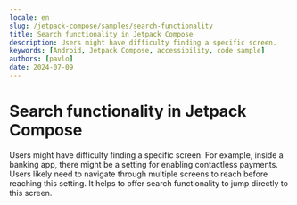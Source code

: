 ```yaml
---
locale: en
slug: /jetpack-compose/samples/search-functionality
title: Search functionality in Jetpack Compose
description: Users might have difficulty finding a specific screen.
keywords: [Android, Jetpack Compose, accessibility, code sample]
authors: [pavlo]
date: 2024-07-09
---
```


# Search functionality in Jetpack Compose

Users might have difficulty finding a specific screen. For example, inside a banking app, there might be a setting for enabling contactless payments. Users likely need to navigate through multiple screens to reach before reaching this setting. It helps to offer search functionality to jump directly to this screen.

<CodeSample id="screen-search" platform="compose" locale="en"/>
